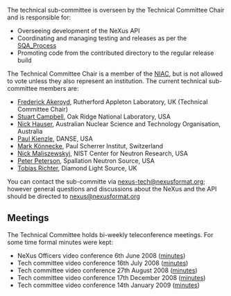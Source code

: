 The technical sub-committee is overseen by the Technical Committee Chair and is responsible for: 
* Overseeing development of the NeXus API
* Coordinating and managing testing and releases as per the [[SQA_Process]] 
* Promoting code from the contributed directory to the regular release build 

The Technical Committee Chair is a member of the [[NIAC]], but is not allowed to vote unless they also represent an institution. The current technical sub-committee members are:

*[[User:Freddie Akeroyd|Frederick Akeroyd]], Rutherford Appleton Laboratory, UK (Technical Committee Chair)
*[[User:Stuart Campbell|Stuart Campbell]], Oak Ridge National Laboratory, USA
*[[User:nick|Nick Hauser]], Australian Nuclear Science and Technology Organisation, Australia
*[[User:Paul Kienzle|Paul Kienzle]], DANSE, USA
*[[User:Mark Koennecke|Mark Könnecke]], Paul Scherrer Institut, Switzerland 
*[[User:Nick Maliszewskyj|Nick Maliszewskyj]], NIST Center for Neutron Research, USA
*[[User:Peter Peterson|Peter Peterson]], Spallation Neutron Source, USA
*[[User:Tobias Richter|Tobias Richter]], Diamond Light Source, UK

You can contact the sub-committe via [mailto:nexus-tech@nexusformat.org nexus-tech@nexusformat.org]; however general questions and discussions about the NeXus and the API should be directed to [mailto:nexus@nexusformat.org nexus@nexusformat.org]
==Meetings==

The Technical Committee holds bi-weekly teleconference meetings. For some time formal minutes were kept: 
* NeXus Officers video conference 6th June 2008 ([[Media:VC_20080606.pdf|minutes]])
* Tech committee video conference 16th July 2008 ([[Media:VC_20080716.pdf|minutes]])
* Tech committee video conference 27th August 2008 ([[Media:VC_20080827.pdf|minutes]])
* Tech committee video conference 17th December 2008 ([[Media:VC_20081217.pdf|minutes]])
* Tech committee video conference 14th January 2009 ([[Media:VC_20090114.pdf|minutes]])